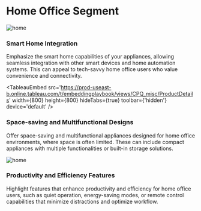 

# Home Office Segment

![home](https://images.unsplash.com/photo-1585634917202-6f03b28fc6d0?q=80&w=2940&auto=format&fit=crop&ixlib=rb-4.0.3&ixid=M3wxMjA3fDB8MHxwaG90by1wYWdlfHx8fGVufDB8fHx8fA%3D%3D)

### Smart Home Integration

Emphasize the smart home capabilities of your appliances, allowing seamless integration with other smart devices and home automation systems. This can appeal to tech-savvy home office users who value convenience and connectivity.

<TableauEmbed
  src='https://prod-useast-b.online.tableau.com/t/embeddingplaybook/views/CPQ_misc/ProductDetails'
  width={800}
  height={800}
  hideTabs={true}
  toolbar={'hidden'}
  device='default'
/>

### Space-saving and Multifunctional Designs

Offer space-saving and multifunctional appliances designed for home office environments, where space is often limited. These can include compact appliances with multiple functionalities or built-in storage solutions.

![home](https://images.unsplash.com/photo-1664575197229-3bbebc281874?q=80&w=2940&auto=format&fit=crop&ixlib=rb-4.0.3&ixid=M3wxMjA3fDB8MHxwaG90by1wYWdlfHx8fGVufDB8fHx8fA%3D%3D)

### Productivity and Efficiency Features

Highlight features that enhance productivity and efficiency for home office users, such as quiet operation, energy-saving modes, or remote control capabilities that minimize distractions and optimize workflow.
